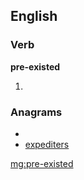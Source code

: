 ==English==

===Verb===
'''pre-existed'''

# {{past of|[[pre-exist]]}}

===Anagrams===
* {{alphagram|deeeiprstx}}
* [[expediters#English|expediters]]

[[mg:pre-existed]]
